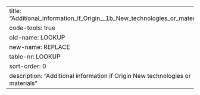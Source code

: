 ---
title: "Additional_information_if_Origin__1b_New_technologies_or_materials"
code-tools: true
old-name: LOOKUP
new-name: REPLACE
table-nr: LOOKUP
sort-order: 0
description: "Additional information if Origin New technologies or materials"
---